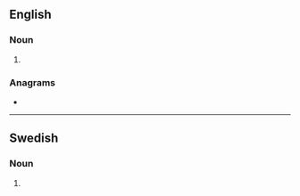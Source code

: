 ==English==

===Noun===
{{head|en|noun plural form}}

# {{plural of|hyena|lang=en}}

===Anagrams===
* {{anagrams|en|Haynes|Shenya}}

----

==Swedish==

===Noun===
{{head|sv|noun form}}

# {{sv-noun-form-indef-gen|hyena}}